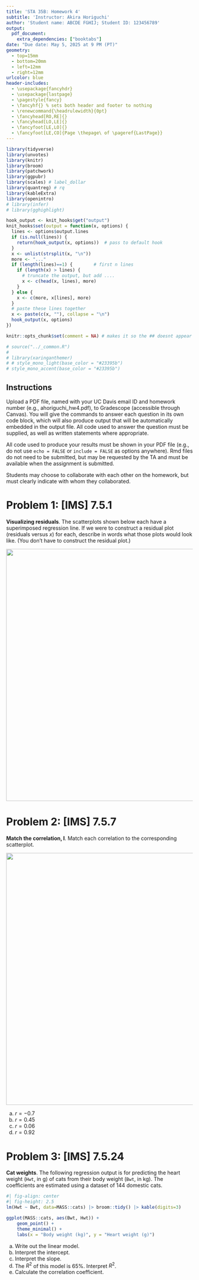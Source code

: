 ```yaml
---
title: 'STA 35B: Homework 4'
subtitle: 'Instructor: Akira Horiguchi'
author: 'Student name: ABCDE FGHIJ; Student ID: 123456789'
output: 
  pdf_document:
    extra_dependencies: ["booktabs"]
date: "Due date: May 5, 2025 at 9 PM (PT)"
geometry:
  - top=15mm
  - bottom=20mm
  - left=12mm
  - right=12mm
urlcolor: blue
header-includes:
  - \usepackage{fancyhdr}
  - \usepackage{lastpage}
  - \pagestyle{fancy}
  - \fancyhf{} % sets both header and footer to nothing
  - \renewcommand{\headrulewidth}{0pt}
  - \fancyhead[RO,RE]{}
  - \fancyhead[LO,LE]{}
  - \fancyfoot[LE,LO]{}
  - \fancyfoot[LE,CO]{Page \thepage\ of \pageref{LastPage}}
---
```


```r
library(tidyverse)
library(unvotes)
library(knitr)
library(broom)
library(patchwork)
library(ggpubr)
library(scales) # label_dollar 
library(quantreg) # rq
library(kableExtra)
library(openintro)
# library(infer)
# library(gghighlight)

hook_output <- knit_hooks$get("output")
knit_hooks$set(output = function(x, options) {
  lines <- options$output.lines
  if (is.null(lines)) {
    return(hook_output(x, options))  # pass to default hook
  }
  x <- unlist(strsplit(x, "\n"))
  more <- "..."
  if (length(lines)==1) {        # first n lines
    if (length(x) > lines) {
      # truncate the output, but add ....
      x <- c(head(x, lines), more)
    }
  } else {
    x <- c(more, x[lines], more)
  }
  # paste these lines together
  x <- paste(c(x, ""), collapse = "\n")
  hook_output(x, options)
})

knitr::opts_chunk$set(comment = NA) # makes it so the ## doesnt appear in output for chunks

# source("../_common.R")
# 
# library(xaringanthemer)
# # style_mono_light(base_color = "#23395b")
# style_mono_accent(base_color = "#23395b")

```


## Instructions
Upload a PDF file, named with your UC Davis email ID and homework number (e.g., ahoriguchi_hw4.pdf), to Gradescope (accessible through Canvas). You will give the commands to answer each question in its own code block, which will also produce output that will be automatically embedded in the output file.  All code used to answer the question must be supplied, as well as written statements where appropriate. 

All code used to produce your results must be shown in your PDF file (e.g., do not use `echo = FALSE` or `include = FALSE` as options anywhere). Rmd files do not need to be submitted, but may be requested by the TA and must be available when the assignment is submitted.

Students may choose to collaborate with each other on the homework, but must clearly indicate with whom they collaborated.

\newpage 

# Problem 1: [IMS] 7.5.1

**Visualizing residuals**. The scatterplots shown below each have a superimposed regression line. If we were to construct a residual plot (residuals versus $x$) for each, describe in words what those plots would look like. (You don't have to construct the residual plot.)

![](ims-7.5.1.png){width="18cm"}


\newpage 

# Problem 2: [IMS] 7.5.7

**Match the correlation, I**. Match each correlation to the corresponding scatterplot.

![](ims-7.5.7.png){width="18cm"}

a. $r = -0.7$
b. $r = 0.45$
c. $r = 0.06$
d. $r = 0.92$


\newpage 

# Problem 3: [IMS] 7.5.24

**Cat weights**. The following regression output is for predicting the heart weight (`Hwt`, in g) of cats from their body weight (`Bwt`, in kg). The coefficients are estimated using a dataset of 144 domestic cats.

```r
#| fig-align: center
#| fig-height: 2.5
lm(Hwt ~ Bwt, data=MASS::cats) |> broom::tidy() |> kable(digits=3)

ggplot(MASS::cats, aes(Bwt, Hwt)) +
    geom_point() + 
    theme_minimal() + 
    labs(x = "Body weight (kg)", y = "Heart weight (g)")
```



a. Write out the linear model.
b. Interpret the intercept.
c. Interpret the slope.
d. The $R^2$ of this model is 65%. Interpret $R^2$.
e. Calculate the correlation coefficient.